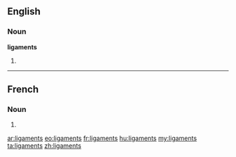 ==English==

===Noun===
'''ligaments'''

# {{plural of|ligament}}

----

==French==

===Noun===
{{head|fr}} {{m|p}}

# {{plural of|ligament|lang=fr}}

[[ar:ligaments]]
[[eo:ligaments]]
[[fr:ligaments]]
[[hu:ligaments]]
[[my:ligaments]]
[[ta:ligaments]]
[[zh:ligaments]]